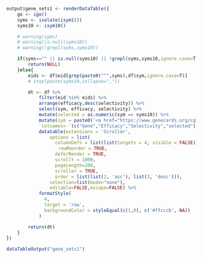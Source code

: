 ```r
output$gene_sets1 <- renderDataTable({
	go <- igo()
	syms <- isolate(isym1())
	syms10 <- isym10()

	# warning(syms)
	# warning(is.null(syms10))
	# warning(!grepl(syms,syms10))

	if(syms=="" || is.null(syms10) || !grepl(syms,syms10,ignore.case=T)){
		return(NULL)
	}else{
		eids <- df$eid[grep(paste0("^",syms),df$sym,ignore.case=T)]
		# stop(paste(syms10,collapse=","))

		dt <- df %>% 
			filter(eid %in% eids) %>%
			arrange(efficacy,desc(selectivity)) %>% 
			select(sym, efficacy, selectivity) %>%
			mutate(selected = as.numeric(sym == syms10)) %>%
			mutate(sym = paste0('<a href="https://www.genecards.org/cgi-bin/carddisp.pl?gene=',sym,'" target="_blank">',sym,'</a>')) %>%
			`colnames<-`(c("Gene","Efficacy","Selectivity","selected")) %>%
			datatable(extensions = 'Scroller', 
				options = list(
				  columnDefs = list(list(targets = 4, visible = FALSE)),
	　　			  rowReorder = TRUE,
				  deferRender = TRUE,
				  scrollY = 1000,
				  pageLength=200,
				  scroller = TRUE,
				  order = list(list(2, 'asc'), list(3, 'desc'))),
				selection=list(mode="none"),
				editable=FALSE,escape=FALSE) %>%
 		    formatStyle(
			  4,
			  target = 'row',
			  backgroundColor = styleEqual(c(1,0), c('#ffcccb', NA))
			)

		return(dt)
	}
})
```
```r
dataTableOutput("gene_sets1")
```
